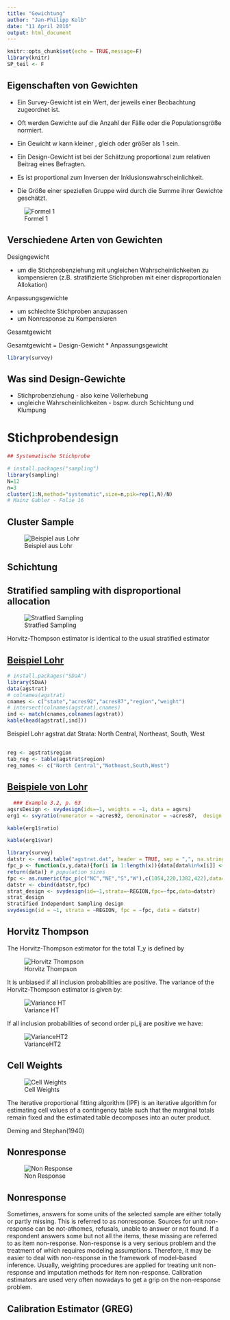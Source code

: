 ```yaml
---
title: "Gewichtung"
author: "Jan-Philipp Kolb"
date: "11 April 2016"
output: html_document
---
```


```r
knitr::opts_chunk$set(echo = TRUE,message=F)
library(knitr)
SP_teil <- F
```

## Eigenschaften von Gewichten

- Ein Survey-Gewicht ist ein Wert, der jeweils einer Beobachtung zugeordnet ist.

- Oft werden Gewichte auf die Anzahl der Fälle oder die Populationsgröße normiert.

- Ein Gewicht w kann kleiner , gleich oder größer als 1 sein.

- Ein Design-Gewicht ist bei der Schätzung proportional zum relativen Beitrag eines Befragten.

- Es ist proportional zum Inversen der Inklusionswahrscheinlichkeit.

- Die Größe einer speziellen Gruppe wird durch die Summe ihrer Gewichte geschätzt. 

![Formel 1](figure/Cider_Formel1.PNG)

## Verschiedene Arten von Gewichten

Designgewicht

- um die Stichprobenziehung mit ungleichen Wahrscheinlichkeiten zu kompensieren (z.B. stratifizierte
Stichproben mit einer disproportionalen Allokation)

Anpassungsgewichte

- um schlechte Stichproben anzupassen 
- um Nonresponse zu Kompensieren 

Gesamtgewicht

Gesamtgewicht = Design-Gewicht * Anpassungsgewicht

```r
library(survey)
```

## Was sind Design-Gewichte

- Stichprobenziehung - also keine Vollerhebung
- ungleiche Wahrscheinlichkeiten - bspw. durch Schichtung und Klumpung


# Stichprobendesign


```r
## Systematische Stichprobe

# install.packages("sampling")
library(sampling)
N=12
n=3
cluster(1:N,method="systematic",size=n,pik=rep(1,N)/N)
# Mainz Gabler - Folie 16
```


## Cluster Sample

![Beispiel aus Lohr](figure/ClusterSample.PNG)


## Schichtung

## Stratified sampling with disproportional allocation

![Stratfied Sampling](figure/StratfiedSampling.PNG)

Horvitz-Thompson estimator is identical to the usual stratified estimator

## [Beispiel Lohr](http://www.stat.purdue.edu/~jennings/stat522/datasets/index.html)

```r
# install.packages("SDaA")
library(SDaA)
data(agstrat)
# colnames(agstrat)
cnames <- c("state","acres92","acres87","region","weight")
# intersect(colnames(agstrat),cnames)
ind <- match(cnames,colnames(agstrat))
kable(head(agstrat[,ind]))
```

Beispiel Lohr agstrat.dat
Strata: North Central, Northeast, South, West

## 

```r
reg <- agstrat$region
tab_reg <- table(agstrat$region)
reg_names <- c("North Central","Notheast,South,West")
```


## [Beispiele von Lohr](https://r-forge.r-project.org/scm/viewvc.php/*checkout*/pkg/inst/doc/SDaA_using_survey.Rnw?revision=24&root=sda&pathrev=24)

```r
  ### Example 3.2, p. 63 
agsrsDesign <- svydesign(ids=~1, weights = ~1, data = agsrs)
erg1 <- svyratio(numerator = ~acres92, denominator = ~acres87,  design = agsrsDesign) # proportion B hat

kable(erg1$ratio)

kable(erg1$var)
```

```r
library(survey)
datstr <- read.table("agstrat.dat", header = TRUE, sep = ",", na.strings = "-99")
fpc_p <- function(x,y,data){for(i in 1:length(x)){data[data%in%x[i]] <- y[i]}
return(data)} # population sizes
fpc <- as.numeric(fpc_p(c("NC","NE","S","W"),c(1054,220,1382,422),data=as.character(datstr$REGION)))
datstr <- cbind(datstr,fpc)
strat_design <- svydesign(id=~1,strata=~REGION,fpc=~fpc,data=datstr)
strat_design
Stratified Independent Sampling design
svydesign(id = ~1, strata = ~REGION, fpc = ~fpc, data = datstr)
```

## Horvitz Thompson

The Horvitz-Thompson estimator for the total T_y is defined by

![Horvitz Thompson](figure/HorvitzThompson.PNG)

It is unbiased if all inclusion probabilities are positive.
The variance of the Horvitz-Thompson estimator is given by:

![Variance HT](figure/HT2.PNG)

If all inclusion probabilities of second order pi_ij are positive we have:

![VarianceHT2](figure/VarianceHT2.PNG)

## Cell Weights

![Cell Weights](figure/CellWeights.PNG)

The iterative proportional fitting algorithm (IPF) is an iterative algorithm for estimating cell values of a contingency table such that the marginal totals remain
fixed and the estimated table decomposes into an outer product. 

Deming and Stephan(1940)

## Nonresponse

![Non Response](figure/NonResponse.PNG)

## Nonresponse

Sometimes, answers for some units of the selected sample
are either totally or partly missing. This is referred to as nonresponse.
Sources for unit non-response can be not-athomes,
refusals, unable to answer or not found. If a
respondent answers some but not all the items, these missing
are referred to as item non-response. Non-response is a very
serious problem and the treatment of which requires
modeling assumptions. Therefore, it may be easier to deal
with non-response in the framework of model-based
inference. Usually, weighting procedures are applied for
treating unit non-response and imputation methods for item
non-response. Calibration estimators are used very often
nowadays to get a grip on the non-response problem.

## Calibration Estimator (GREG)